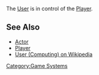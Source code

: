 The [[User]] is in control of the [[Player]].

== See Also ==
* [[Actor]]
* [[Player]]
* [https://en.wikipedia.org/wiki/User_(computing) User (Computing) on Wikipedia]


[[Category:Game Systems]]

